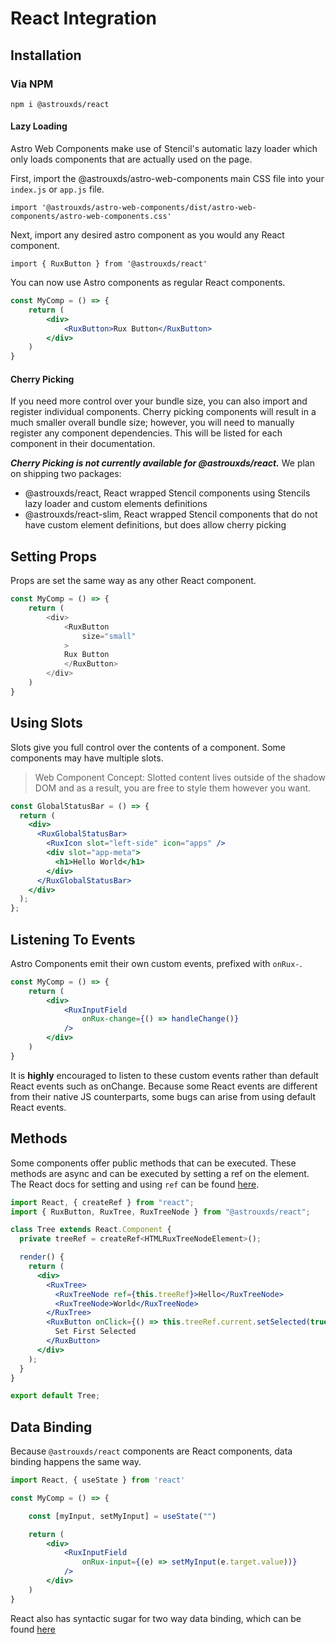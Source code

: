 
<Meta title="Astro UXDS/Welcome/React" />

# React Integration

## Installation

### Via NPM

`npm i @astrouxds/react`

#### Lazy Loading

Astro Web Components make use of Stencil's automatic lazy loader which only loads components that are actually used on the page.

First, import the @astrouxds/astro-web-components main CSS file into your `index.js` or `app.js` file.

`import '@astrouxds/astro-web-components/dist/astro-web-components/astro-web-components.css'`

Next, import any desired astro component as you would any React component. 

`import { RuxButton } from '@astrouxds/react'`

You can now use Astro components as regular React components. 

```jsx
const MyComp = () => {
    return (
        <div>
            <RuxButton>Rux Button</RuxButton>
        </div>
    )
}

```

#### Cherry Picking

If you need more control over your bundle size, you can also import and register individual components.
Cherry picking components will result in a much smaller overall bundle size; however, you will need to manually register any component dependencies.
This will be listed for each component in their documentation.

***Cherry Picking is not currently available for @astrouxds/react.*** We plan on shipping two packages:

 - @astrouxds/react, React wrapped Stencil components using Stencils lazy loader and custom elements definitions 
 - @astrouxds/react-slim, React wrapped Stencil components that do not have custom element definitions, but does allow cherry picking

## Setting Props

Props are set the same way as any other React component. 

```js
const MyComp = () => {
    return (
        <div>
            <RuxButton
                size="small"
            >
            Rux Button
            </RuxButton>
        </div>
    )
}
```

## Using Slots

Slots give you full control over the contents of a component. Some components may have multiple slots.

> Web Component Concept:
> Slotted content lives outside of the shadow DOM and as a result, you are free to style them however you want.

```jsx
const GlobalStatusBar = () => {
  return (
    <div>
      <RuxGlobalStatusBar>
        <RuxIcon slot="left-side" icon="apps" />
        <div slot="app-meta">
          <h1>Hello World</h1>
        </div>
      </RuxGlobalStatusBar>
    </div>
  );
};
```

## Listening To Events

Astro Components emit their own custom events, prefixed with `onRux-`.

```jsx
const MyComp = () => {
    return (
        <div>
            <RuxInputField 
                onRux-change={() => handleChange()}
            />
        </div>
    )
}
```
It is **highly** encouraged to listen to these custom events rather than default React events such as onChange. Because some 
React events are different from their native JS counterparts, some bugs can arise from using default React 
events. 

## Methods

Some components offer public methods that can be executed. These methods are async and can be executed by setting a ref on the element.
The React docs for setting and using `ref` can be found [here](https://reactjs.org/docs/refs-and-the-dom.html).

```jsx
import React, { createRef } from "react";
import { RuxButton, RuxTree, RuxTreeNode } from "@astrouxds/react";

class Tree extends React.Component {
  private treeRef = createRef<HTMLRuxTreeNodeElement>();

  render() {
    return (
      <div>
        <RuxTree>
          <RuxTreeNode ref={this.treeRef}>Hello</RuxTreeNode>
          <RuxTreeNode>World</RuxTreeNode>
        </RuxTree>
        <RuxButton onClick={() => this.treeRef.current.setSelected(true)}>
          Set First Selected
        </RuxButton>
      </div>
    );
  }
}

export default Tree;
```

## Data Binding

Because `@astrouxds/react` components are React components, data binding happens the same way.

```jsx
import React, { useState } from 'react'

const MyComp = () => {

    const [myInput, setMyInput] = useState("")

    return (
        <div>
            <RuxInputField 
                onRux-input={(e) => setMyInput(e.target.value))}
            />
        </div>
    )
}
```
React also has syntactic sugar for two way data binding, which can be found [here](https://reactjs.org/docs/two-way-binding-helpers.html)





